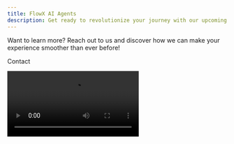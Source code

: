 ```yaml
---
title: FlowX AI Agents
description: Get ready to revolutionize your journey with our upcoming AI-powered agents. 
---
```


Want to learn more? Reach out to us and discover how we can make your experience smoother than ever before!

<Card href="https://www.flowx.ai/#contact" icon="envelope">Contact</Card>

<Frame>
<video
  controls
  autoPlay
  loop
  className="w-full aspect-video"
  src="https://s3.eu-west-1.amazonaws.com/docx.flowx.ai/release40/FlowX%20AI%20Agents.mp4"
></video>
</Frame>
